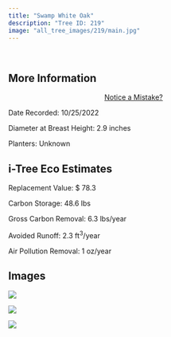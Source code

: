 ```yaml
---
title: "Swamp White Oak"
description: "Tree ID: 219"
image: "all_tree_images/219/main.jpg"
---
```


<br>

## **More Information**
::: column-margin
<center><a class="button" href="https://forms.gle/W6f5nwYxrM33hF4f7">Notice a Mistake?</a></center>
:::


Date Recorded:  10/25/2022

Diameter at Breast Height:  2.9  inches

Planters:  Unknown

## **i-Tree Eco Estimates**


 Replacement Value: $ 78.3

 Carbon Storage:  48.6  lbs

 Gross Carbon Removal:  6.3  lbs/year

 Avoided Runoff:  2.3  ft<sup>3</sup>/year

 Air Pollution Removal:  1  oz/year

## **Images**


 ![](all_tree_images/219/IMG_7161.jpg)

 ![](all_tree_images/219/IMG_7163.jpg)

 ![](all_tree_images/219/main.jpg)
